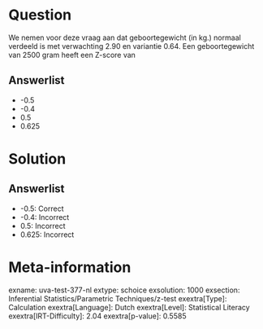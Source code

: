 Question
========

We nemen voor deze vraag aan dat geboortegewicht (in kg.) normaal
verdeeld is met verwachting 2.90 en variantie 0.64. Een geboortegewicht
van 2500 gram heeft een Z-score van

Answerlist
----------

* -0.5
* -0.4
* 0.5
* 0.625

Solution
========

Answerlist
----------

* -0.5: Correct
* -0.4: Incorrect
* 0.5: Incorrect
* 0.625: Incorrect

Meta-information
================
exname: uva-test-377-nl
extype: schoice
exsolution: 1000
exsection: Inferential Statistics/Parametric Techniques/z-test
exextra[Type]: Calculation
exextra[Language]: Dutch
exextra[Level]: Statistical Literacy
exextra[IRT-Difficulty]: 2.04
exextra[p-value]: 0.5585
